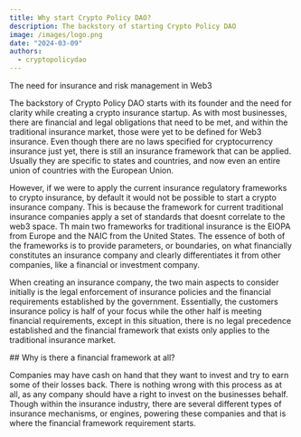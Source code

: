 ```yaml
---
title: Why start Crypto Policy DAO?
description: The backstory of starting Crypto Policy DAO
image: /images/logo.png
date: "2024-03-09"
authors:
  - cryptopolicydao
---
```


<Callout>
The need for insurance and risk management in Web3

</Callout>

<p className="indent">
  The backstory of Crypto Policy DAO starts with its founder and the need for
  clarity while creating a crypto insurance startup. As with most businesses,
  there are financial and legal obligations that need to be met, and within the
  traditional insurance market, those were yet to be defined for Web3 insurance.
  Even though there are no laws specified for cryptocurrency insurance just yet,
  there is still an insurance framework that can be applied. Usually they are
  specific to states and countries, and now even an entire union of countries
  with the European Union.
</p>
<p className="indent">
  However, if we were to apply the current insurance regulatory frameworks to
  crypto insurance, by default it would not be possible to start a crypto
  insurance company. This is because the framework for current traditional
  insurance companies apply a set of standards that doesnt correlate to the web3
  space. Th main two frameworks for traditional insurance is the EIOPA from
  Europe and the NAIC from the United States. The essence of both of the
  frameworks is to provide parameters, or boundaries, on what financially
  constitutes an insurance company and clearly differentiates it from other
  companies, like a financial or investment company.
</p>
<p className="indent">
  When creating an insurance company, the two main aspects to consider initially
  is the legal enforcement of insurance policies and the financial requirements
  established by the government. Essentially, the customers insurance policy is
  half of your focus while the other half is meeting financial requirements,
  except in this situation, there is no legal precedence established and the
  financial framework that exists only applies to the traditional insurance
  market.
</p>
## Why is there a financial framework at all?
<br />
<p className="indent">
  Companies may have cash on hand that they want to invest and try to earn some
  of their losses back. There is nothing wrong with this process as at all, as
  any company should have a right to invest on the businesses behalf. Though
  within the insurance industry, there are several different types of insurance
  mechanisms, or engines, powering these companies and that is where the
  financial framework requirement starts.
</p>
